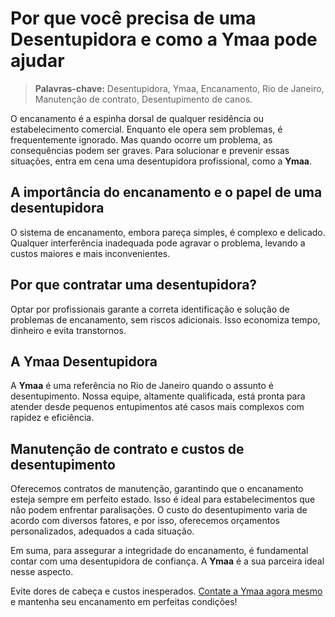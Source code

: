 # Por que você precisa de uma Desentupidora e como a Ymaa pode ajudar

> **Palavras-chave:** Desentupidora, Ymaa, Encanamento, Rio de Janeiro, Manutenção de contrato, Desentupimento de canos.

O encanamento é a espinha dorsal de qualquer residência ou estabelecimento comercial. Enquanto ele opera sem problemas, é frequentemente ignorado. Mas quando ocorre um problema, as consequências podem ser graves. Para solucionar e prevenir essas situações, entra em cena uma desentupidora profissional, como a **Ymaa**.

## A importância do encanamento e o papel de uma desentupidora

O sistema de encanamento, embora pareça simples, é complexo e delicado. Qualquer interferência inadequada pode agravar o problema, levando a custos maiores e mais inconvenientes.

## Por que contratar uma desentupidora?

Optar por profissionais garante a correta identificação e solução de problemas de encanamento, sem riscos adicionais. Isso economiza tempo, dinheiro e evita transtornos.

## A Ymaa Desentupidora

A **Ymaa** é uma referência no Rio de Janeiro quando o assunto é desentupimento. Nossa equipe, altamente qualificada, está pronta para atender desde pequenos entupimentos até casos mais complexos com rapidez e eficiência.

## Manutenção de contrato e custos de desentupimento

Oferecemos contratos de manutenção, garantindo que o encanamento esteja sempre em perfeito estado. Isso é ideal para estabelecimentos que não podem enfrentar paralisações. O custo do desentupimento varia de acordo com diversos fatores, e por isso, oferecemos orçamentos personalizados, adequados a cada situação.

Em suma, para assegurar a integridade do encanamento, é fundamental contar com uma desentupidora de confiança. A **Ymaa** é a sua parceira ideal nesse aspecto.

Evite dores de cabeça e custos inesperados. [Contate a Ymaa agora mesmo](https://www.ymaadesentupidora.com.br/) e mantenha seu encanamento em perfeitas condições!
